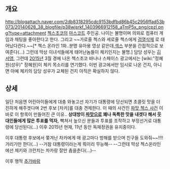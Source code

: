 == 개요 == 

http://blogattach.naver.com/2db8318295cdc9153bdfbd86b45c2956ffad53b073/20140628_38_blogfile/p38wjsrkf_1403966912158_aTmP5x_png/cpzl.png?type=attachment
[[첵스]]초코의 [[마스코트]] 주인공. 나이는 불명이며 의외로 컴퓨터 게임과 채팅을 좋아한다고 한다. 그리고 ~~가로줄 첵스와 세로줄 첵스에게 [[검열삭제]] 로 태어났다칸다.~~[* 첵스 온라인 1화..분명 유아용 영상 같은데,[[섹스]] 부분을 간접적으로 보여준다(...) 그런데 막상 이녀석들에게 태어난놈들이 체키인지는 불명.]
담당 성우는 [[김서영]], 그런데 [[2015년]] 3월 경에 나온 첵스초코 바나나 스페이스 광고에서는 [wiki:"정혜원(성우)" 정혜원]이 체키 목소리를 연기했다. 이번 광고에서만 임시로 나온 건지, 아니면 아예 체키의 담당 성우가 교체된 건지 아직은 확실하지 않다. 

== 상세 ==
일단 처음엔 어린아이들에게 대충 와놓고선 자기가 대통령에 당선되면 초콜릿 맛을 더 진하게 해주겟다며 2번 후보 [차카]를 대충 견제한다. 이 때의 사건인 [[파맛 첵스 사건]] 이 바로 이 항목이 만들어진 큰 이유.. '''상대방이 [[파]]맛으로 꽤나 독특한 맛을 내겟다 해서 웃대인들에게 많은 투표를 먹자,''' 빡쳐서 높으신 분들과 투표를 조작하고 부정선거로 대통령에 당선된다(...) 이후 2015년 현재, 11년 동안 독재정권을 유지중이다.

이후 대통령 후보에서 쫒겨난 차카에게 매 광고마다 방해를 받으며 친구들 도와줘~~!!!! 거리기만 한다(...) --거참 대통령이라는게 뭐이리 무능해-- --그런데 막상 첵스온라인에선 체키와 크런치는 차카랑 잘만 춤을춘다(...)--

이후 행적 [[추가바람]]
